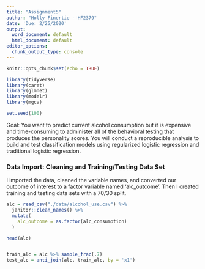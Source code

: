 ```yaml
---
title: "Assignment5"
author: "Holly Finertie - HF2379"
date: 'Due: 2/25/2020'
output:
  word_document: default
  html_document: default
editor_options:
  chunk_output_type: console
---
```


```r
knitr::opts_chunk$set(echo = TRUE)

library(tidyverse)
library(caret)
library(glmnet)
library(modelr)
library(mgcv)

set.seed(100)
```

Goal: You want to predict current alcohol consumption but it is expensive and time-consuming to administer all of the behavioral testing that produces the personality scores. You will conduct a reproducible analysis to build and test classification models using regularized logistic regression and traditional logistic regression.

### Data Import: Cleaning and Training/Testing Data Set

I imported the data, cleaned the variable names, and converted our outcome of interest to a factor variable named 'alc_outcome'. Then I created training and testing data sets with a 70/30 split. 

```r
alc = read_csv("./data/alcohol_use.csv") %>% 
  janitor::clean_names() %>% 
  mutate(
    alc_outcome = as.factor(alc_consumption)
  )

head(alc)


train_alc = alc %>% sample_frac(.7)
test_alc = anti_join(alc, train_alc, by = 'x1')
```


